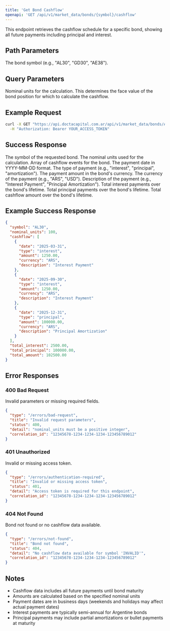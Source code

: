```yaml
---
title: 'Get Bond Cashflow'
openapi: 'GET /api/v1/market_data/bonds/{symbol}/cashflow'
---
```


<Note>
  This endpoint retrieves the cashflow schedule for a specific bond, showing all future payments including principal and interest.
</Note>

## Path Parameters

<ParamField path="symbol" type="string" required>
  The bond symbol (e.g., "AL30", "GD30", "AE38").
</ParamField>

## Query Parameters

<ParamField query="nominal_units" type="integer" required>
  Nominal units for the calculation. This determines the face value of the bond position for which to calculate the cashflow.
</ParamField>

## Example Request

```bash
curl -X GET "https://api.doctacapital.com.ar/api/v1/market_data/bonds/AL30/cashflow?nominal_units=100" \
  -H "Authorization: Bearer YOUR_ACCESS_TOKEN"
```

## Success Response

<ResponseField name="symbol" type="string">
  The symbol of the requested bond.
</ResponseField>

<ResponseField name="nominal_units" type="integer">
  The nominal units used for the calculation.
</ResponseField>

<ResponseField name="cashflow" type="array">
  Array of cashflow events for the bond.
</ResponseField>

<ResponseField name="cashflow[].date" type="string">
  The payment date in YYYY-MM-DD format.
</ResponseField>

<ResponseField name="cashflow[].type" type="string">
  The type of payment (e.g., "interest", "principal", "amortization").
</ResponseField>

<ResponseField name="cashflow[].amount" type="number">
  The payment amount in the bond's currency.
</ResponseField>

<ResponseField name="cashflow[].currency" type="string">
  The currency of the payment (e.g., "ARS", "USD").
</ResponseField>

<ResponseField name="cashflow[].description" type="string">
  Description of the payment (e.g., "Interest Payment", "Principal Amortization").
</ResponseField>

<ResponseField name="total_interest" type="number">
  Total interest payments over the bond's lifetime.
</ResponseField>

<ResponseField name="total_principal" type="number">
  Total principal payments over the bond's lifetime.
</ResponseField>

<ResponseField name="total_amount" type="number">
  Total cashflow amount over the bond's lifetime.
</ResponseField>

## Example Success Response

```json
{
  "symbol": "AL30",
  "nominal_units": 100,
  "cashflow": [
    {
      "date": "2025-03-31",
      "type": "interest",
      "amount": 1250.00,
      "currency": "ARS",
      "description": "Interest Payment"
    },
    {
      "date": "2025-09-30",
      "type": "interest",
      "amount": 1250.00,
      "currency": "ARS",
      "description": "Interest Payment"
    },
    {
      "date": "2025-12-31",
      "type": "principal",
      "amount": 100000.00,
      "currency": "ARS",
      "description": "Principal Amortization"
    }
  ],
  "total_interest": 2500.00,
  "total_principal": 100000.00,
  "total_amount": 102500.00
}
```

## Error Responses

### 400 Bad Request
Invalid parameters or missing required fields.

```json
{
  "type": "/errors/bad-request",
  "title": "Invalid request parameters",
  "status": 400,
  "detail": "nominal_units must be a positive integer",
  "correlation_id": "12345678-1234-1234-1234-123456789012"
}
```

### 401 Unauthorized
Invalid or missing access token.

```json
{
  "type": "/errors/authentication-required",
  "title": "Invalid or missing access token",
  "status": 401,
  "detail": "Access token is required for this endpoint",
  "correlation_id": "12345678-1234-1234-1234-123456789012"
}
```

### 404 Not Found
Bond not found or no cashflow data available.

```json
{
  "type": "/errors/not-found",
  "title": "Bond not found",
  "status": 404,
  "detail": "No cashflow data available for symbol 'INVALID'",
  "correlation_id": "12345678-1234-1234-1234-123456789012"
}
```

## Notes

- Cashflow data includes all future payments until bond maturity
- Amounts are calculated based on the specified nominal units
- Payment dates are in business days (weekends and holidays may affect actual payment dates)
- Interest payments are typically semi-annual for Argentine bonds
- Principal payments may include partial amortizations or bullet payments at maturity
